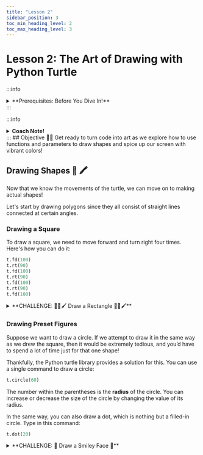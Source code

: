 ```yaml
---
title: "Lesson 2"
sidebar_position: 3
toc_min_heading_level: 2
toc_max_heading_level: 3
---
```


# Lesson 2: The Art of Drawing with Python Turtle

:::info
<details style={{border:'none'}}>
    <summary>**Prerequisites: Before You Dive In!**</summary>

**Functions and Parameters**

Before we dive deeper into using more Turtle functions, let's talk about what a function is. 

A **function** is like a little machine in your program. You give it some information, it does something with that information, and then it might give something back. For example, in a game, you might have a function that calculates the score each time a player scores points. 

**Parameters** are the bits of information you give to the function. Think of them as ingredients in a recipe. Just like you might need eggs, flour, and sugar to make a cake, a function needs parameters to do its job.

Here's a simple example: 

Imagine you have a function in Turtle that draws a square. The parameter might be the size of the sides of the square. You tell the function how long each side should be, and it uses that information to draw the square for you.

Functions help you reuse code without having to write it over and over again. You can write the function once, and then use it many times with different parameters to do similar tasks. This makes your code cleaner, easier to read, and easier to manage.

</details>
:::

:::info
<details style={{border:'none'}}>
    <summary><strong>Coach Note!</strong></summary>

Here's what you'll be learning in this section, based on your current level:
<details style={{border:'none'}}>

<summary>**Standard**</summary>
<ul>
- Explore the Turtle documentation, understanding how technical guides are laid out and how to use them to your advantage!
- Discover how functions act like little helpers in your code, taking in information (parameters) and performing tasks. You'll learn to use Turtle functions to draw basic shapes and control the screen.
- Start by creating simple geometric shapes. You'll draw your first square and see how changing commands can turn it into a rectangle. This is your first step in turning code into art!
- Learn how to change the background color of the Turtle screen to make your drawings stand out. It’s a simple way to add flair to your projects!
- The basic commands for lifting the pen (`penup()`) and placing it back down (`pendown()`).

</ul>
</details>

<details style={{border:'none'}}>

<summary>**Advanced**</summary>

- Dive deeper by designing your own functions to draw more complex shapes. You’ll learn how to use loops and conditions to automate repetitive tasks and create intricate designs.
- Expand your drawing skills beyond basic shapes. You’ll tackle circles, polygons, and even fun challenges like drawing a smiley face using advanced Turtle commands.
- Take control of the Turtle canvas by learning to dynamically change screen features in response to user actions. Discover how to make your programs interactive and responsive.
- Pure functions versus side effects with respect to Turtle environment.

</details>

</details>
:::
## Objective 🧐🗿
Get ready to turn code into art as we explore how to use functions and parameters to draw shapes and spice up our screen with vibrant colors!

## Drawing Shapes 📒 🖍️
Now that we know the movements of the turtle, we can move on to making actual shapes! 

Let's start by drawing polygons since they all consist of straight lines connected at certain angles. 
### Drawing a Square
To draw a square, we need to move forward and turn right four times. Here's how you can do it:

```python
t.fd(100)
t.rt(90)
t.fd(100)
t.rt(90)
t.fd(100)
t.rt(90)
t.fd(100)
```

<details>
    <summary>**CHALLENGE: 🧑‍🎨🖌️ Draw a Rectangle 🧑‍🎨🖌️**</summary>

Try to draw a rectangle. Remember, in a rectangle, all four sides are not equal. You'll need to adjust the code accordingly. Can you figure it out?
Show your coach once you're done (or check out below for some help)!

<details>

    <summary>**HINT 🤫**</summary>

    To draw a rectangle, you can change the length of the sides. Here's an example:

```python
t.fd(200)  # Move forward by 200 units (longer side)
t.rt(90)   # Turn right by 90 degrees
t.fd(100)  # Move forward by 100 units (shorter side)
t.rt(90)   # Turn right by 90 degrees
t.fd(200)  # Move forward by 200 units (longer side)
t.rt(90)   # Turn right by 90 degrees
t.fd(100)  # Move forward by 100 units (shorter side)
```
</details>

</details>

### Drawing Preset Figures
Suppose we want to draw a circle. If we attempt to draw it in the same way as we drew the square, then it would be extremely tedious, and you’d have to spend a lot of time just for that one shape!

Thankfully, the Python turtle library provides a solution for this. You can use a single command to draw a circle:

``` python
t.circle(60)
```

The number within the parentheses is the **radius** of the circle. You can increase or decrease the size of the circle by changing the value of its radius.

In the same way, you can also draw a dot, which is nothing but a filled-in circle. Type in this command:

``` python
t.dot(20)
```

<details>
    <summary>**CHALLENGE: 🙂 Draw a Smiley Face 🙂**</summary>

Time to put on your thinking cap! Your challenge is to draw a smiley face using the knowledge we've learned so far. 

You may need some help since we haven't gone over all the turtle functions necessary to do this. If you get stuck, take a peek at the code below and continue trying it out yourself!
<details>
    <summary>**HINT 🤫**</summary>
```python
t.speed(0)  # Set the drawing speed

# Draw the face
t.penup()
t.goto(0, -100)  # Move to the starting position for the face
t.pendown()
t.circle(100)  # Draw a circle with radius 100 for the face

# Draw the eyes using dot
t.penup()
t.goto(-35, 40)  # Position for the left eye
t.dot(20, 'black')  # Draw the left eye

t.goto(35, 40)  # Position for the right eye
t.dot(20, 'black')  # Draw the right eye

# Draw the smile
t.goto(-60, -20)
t.pendown()
t.setheading(-60)  # Angle the turtle to start the smile
t.circle(70, 120)  # Draw the smile
```
</details>

</details>

## Screen Color 🖥️ 🎨
By default, Turtle always opens up a screen with a white background. This is kind of boring, right? Let's change things up with the following command:

```python
s.bgcolor("blue")
```

From the [turtle documentation](https://docs.python.org/3/library/turtle.html#turtle.bgcolor), we can see that the `bgcolor()` function will take in a **color string** or a **color’s hex code number**.
<div align="center">
    ![nerdEmoji](./../../static/img/py1/py1bgc.png)
</div>

**Screen Color Practice**

Try changing the color of the background to your favorite color. Feel free to use a [color picker](https://htmlcolorcodes.com/color-picker/) site to find your unique shade!

Show your coach once you’re done! 
<details>
    <summary>**Need some help? 👀**</summary>

    To change the background color to your favorite color, use the `screen.bgcolor()` function and specify the color name or hex code as a string. 
    
    For example, to change the background color to red we have three different options:

```python
# We can pass in red as the word
s.bgcolor("red") 

# We can pass in red as its hex code
s.bgcolor("#FF0000") 

# We can pass in red as its RGB
s.bgcolor((255, 0, 0)) 
```
</details>

## Pen Width 🖋️ 📐

Sometimes we may need to increase or decrease the thickness of the pen. Turtle gives us the ability to do so. Check it out below!
<div align="center">
    ![nerdEmoji](./../../static/img/py1/py1ps.gif)
</div>
<div align="center">
    <ReactAudioPlayer
        src={audioFile}
        controls
    />
</div>


We'll want to make sure we pass in a positive number into the `pensize()` function.
We can do so with these simple commands:
```python
t.forward(100)
t.pensize(5)
t.forward(100)
```


<figure align="center">
  <figcaption>
  We can also use `width()` to achieve the same result. Just like `pensize()`, `width()` takes in a positive number. 
 </figcaption>
</figure>

<div align="center">
    ![nerdEmoji](./../../static/img/py1/py1w.jpg)
</div>

Go ahead and adjust our pen using `width()` and show your coach once complete!

<details>
    <summary>**Need some help? 👀**</summary>

Here's how we can change the pen's width to 3. 

```python
t.forward(100)
t.width(3)
t.forward(100)
```

Now try it on your own, with your lucky number as the new width!
</details>

## Picking the Pen Up and Down ⬆️ ⬇️

Sometimes, you may want to move your turtle to another point on the screen without drawing anything on the screen itself. 

To do this, you use `.penup()`. Then, when you want to start drawing again, you use `.pendown()`.

```python
t.fd(100)
t.rt(90)
t.penup()
t.fd(100)
t.rt(90)
t.pendown()
t.fd(100)
t.rt(90)
t.penup()
t.fd(100)
t.pendown()
```

<br  />
- [x] **Well done! You've transformed lines of code into beautiful drawings and learned how to customize your canvas and turtle to bring your creative ideas to life!**
<br  />